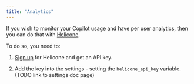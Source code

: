 ```yaml
---
title: "Analytics"
---
```


If you wish to monitor your Copilot usage and have per user analytics, then you can do that with [Helicone](https://www.helicone.ai/).

To do so, you need to:

1. [Sign up](https://www.helicone.ai/signup) for Helicone and get an API key.

1. Add the key into the settings - setting the `helicone_api_key` variable. (TODO link to settings doc page)